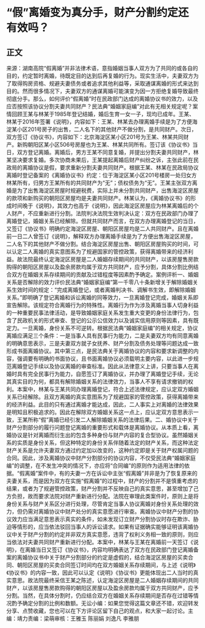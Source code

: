 # “假”离婚变为真分手，财产分割约定还有效吗？
## 正文
来源：湖南高院“假离婚”并非法律术语，意指婚姻当事人双方为了共同的或各自的目的，约定暂时离婚，待既定目的达到后再复婚的行为。现实生活中，夫妻双方为了取得购房资格、规避夫妻债务或者追求其他利益等，采取通谋离婚的形式来达到目的。然而很多情况下，夫妻双方的通谋离婚可能演变为因一方拒绝复婚导致最终彻底分手。那么，如何评价“假离婚”时在民政部门达成的离婚协议书的效力，以及应否按照该协议分割夫妻共同财产？民法典“婚姻家庭编”对此有无相关规定呢？案情回顾王某与林某于1985年登记结婚，婚后生育一女一子，现均已成年。王某、林某于2016年签署《说明》，内容如下：王某、林某去办理离婚手续是为了方便海淀某小区201号房子的出售，二人名下的其他财产不做分割，是共同财产。次日，双方签订《协议书》，内容如下：北京海淀区某小区201号为王某、林某共同财产。新购朝阳区某小区506号房屋也为王某、林某共同所有。签订该《协议书》当日，双方登记离婚。离婚后，男方王某不同意复婚，并提出分割夫妻共同财产，林某坚决要求复婚。多次协商未果后，王某提起离婚后财产纠纷之诉，主张此前在民政局的离婚协议是假，要求重新分割夫妻共同财产。根据王某、林某在民政局协议离婚时登记备案的《离婚协议书》约定：位于海淀区某小区201号楼房一处归女方林某所有，归男方王某所有的共同财产为“无”；债权债务为“无”。王某主张双方离婚是为了出售海淀区房屋时规避税费，实际上并未分割共同财产，出售海淀区房屋的款项和新购买的朝阳区房屋均是夫妻共同财产。林某认为，《离婚协议书》的形成时间晚于《说明》，其效力也高于《说明》，因此海淀区房屋应为林某离婚后的个人财产，不应重新进行分割。法院判决法院生效判决认定：双方在民政部门办理了离婚登记，婚姻关系已经解除。但就共同财产而言，在双方办理离婚登记的当日，又签订《协议书》明确约定海淀区房屋、朝阳区房屋均是二人共同财产。且在离婚前一日二人曾签订《说明》，解释双方办理离婚手续是为了方便出售海淀区房屋，二人名下的其他财产不做分割。结合海淀区房屋出售、朝阳区房屋购买的时间，可以认定二人离婚的真实意图系为了规避国家的管控政策，获得离婚带来的经济利益。故法院最终认定海淀区房屋是二人婚姻存续期间的共同财产，以该房屋售房款购得的朝阳区房屋以及盈余房款均属于双方共同财产，应予分割，具体分割比例结合双方在婚姻关系存续期间的贡献及过错程度等因素酌予确定。案例评析一、婚姻关系是否解除的效力评价民法典“婚姻家庭编”第一千零八十条新增关于解除婚姻关系生效时间的规定：“完成离婚登记，或者离婚判决书、调解书生效，即解除婚姻关系。”即明确了登记离婚和诉讼离婚的同等效力，一旦离婚登记完成，婚姻关系即宣告解除。该规定符合离婚行为的特殊性。离婚行为作为涉及离婚当事人切身利益的一种重要民事法律活动，是导致婚姻家庭关系发生重大变更的身份法律行为，包含了民政机关的形式审查、登记的公示公信效力以及诚实信用原则等因素，具有既定力。一旦离婚，身份关系不可逆转。根据民法典“婚姻家庭编”的相关规定，协议离婚应满足三个条件：一是当事人具有民事行为能力，二是夫妻双方均有同意离婚的明确意思表示，三是夫妻双方就子女抚养、财产分割及债务处理等问题达成一致形成书面离婚协议。其中第三点，是民法典关于离婚协议的内容和要求新调整的内容，强调要有明确的书面协议，且书面离婚协议必须载明主要内容，以此进一步规范离婚登记手续以及协议离婚的审查标准。因此从法律意义上讲，只要当事人在离婚时具有完全民事行为能力，自愿签订了离婚协议，并办理了离婚登记手续，无论其真实目的为何，都具有解除婚姻关系的法律效力，当事人不享有请求撤销的权利。本案中，林某与王某共同办理离婚登记，符合上述法律规定，应认定双方婚姻关系已经解除。且双方离婚的真实意图系为了规避国家的管控政策，获得离婚带来的经济利益。此目的只有通过离婚才能达成，因此，二人事实上对离婚的法律效果是明知且积极追求的。因此在解除双方婚姻关系这一点上，应认定双方意思表示一致，王某所称“假”离婚已经引发二人解除婚姻关系的法律后果。二、婚协议中关于财产分割部分的履行问题登记离婚的重要形式和载体是离婚协议。从本质上看，离婚协议是针对离婚而衍生出的包含多种身份与财产内容的复合型协议。虽然婚姻关系的实质是身份关系，但这种特定的身份关系伴随着法定的财产关系，而这种法定财产关系是允许夫妻双方通过约定加以改变的，这种约定即是关于财产权属问题的合同。因此，涉及离婚协议中财产分割部分的协议内容，不仅受民法典“婚姻家庭编”的调整，在不发生冲突的情况下，亦应将“合同编”的原则作为适用法律的依据。“假离婚”案件中，有的夫妻一方在诉讼中主张“假离婚”并非是为了恢复原来的夫妻关系，而是因为双方在实施“假离婚”的过程中，财产的分割并不是慎重考虑的结果，或者为了规避管控政策，财产分割并不反映自己的真实意思，甚至增加了己方负担，故而要求法院对财产重新进行分配。法院在审理此类案件时，原则上是将身份关系与财产关系区分进行处理，尽管肯定当事人协议离婚对身份关系处理的效力，但仍需对离婚协议中财产处分的真实意愿进行审查。离婚协议中财产分割的协议效力应当满足意思表示真实的条件，如未发现订立财产分割协议时存在欺诈、胁迫等情形的，应当依法驳回当事人的诉讼请求。如果有证据确实能够证明该离婚协议中关于财产分割的约定并非双方真实意愿，违背了权利义务相一致的原则，则应当依法对夫妻共同财产重新进行分配。本案中，林某与王某在离婚前一天签订《说明》，在离婚当日又签订《协议书》，内容均明确表达了双方在民政部门登记离婚备案的离婚协议书中关于财产分割部分的约定是虚假的，结合海淀区房屋的买卖合同、朝阳区房屋的买卖合同签订时间均在双方婚姻关系存续期间，与上述《说明》《协议书》的内容一致，因此可以认定《说明》《协议书》更能体现出二人当时的真实意思。故法院最终采信王某之陈述，认定海淀区房屋是二人婚姻存续期间的共同财产，以该房屋售房款购得的朝阳区房屋以及盈余房款均属于双方共同财产，应予分割。当然，在具体分割时，仍应结合双方在婚姻关系存续期间是否存在过错等情况酌予确定分割的比例和数额。无讼小编：如果您觉得这篇文章还不错，欢迎转发分享、点赞收藏，您也可以在下方评论区留下自己的观点，和大家一起讨论。主编：靖力责编：梁萌审核：王雅玉 陈丽娟 刘逸凡 李雅朋